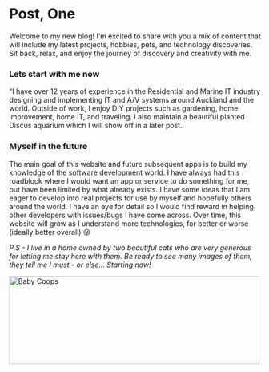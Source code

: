 
# Post, One

Welcome to my new blog! I’m excited to share with you a mix of content that will include my latest projects, hobbies, pets, and technology discoveries. Sit back, relax, and enjoy the journey of discovery and creativity with me.

### Lets start with me now

“I have over 12 years of experience in the Residential and Marine IT industry designing and implementing IT and A/V systems around Auckland and the world. Outside of work, I enjoy DIY projects such as gardening, home improvement, home IT, and traveling. I also maintain a beautiful planted Discus aquarium which I will show off in a later post.

### Myself in the future

The main goal of this website and future subsequent apps is to build my knowledge of the software development world. I have always had this roadblock where I would want an app or service to do something for me, but have been limited by what already exists. I have some ideas that I am eager to develop into real projects for use by myself and hopefully others around the world. I have an eye for detail so I would find reward in helping other developers with issues/bugs I have come across. Over time, this website will grow as I understand more technologies, for better or worse (ideally better overall) 😛

_P.S - I live in a home owned by two beautiful cats who are very generous for letting me stay here with them. Be ready to see many images of them, they tell me I must - or else… Starting now!_

<Image
    src={cooperImage}
    title="Baby Coops"
    width="500"
    height="176"
    className="mx-auto overflow-hidden rounded-md"
/>
